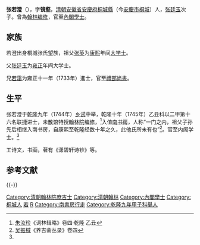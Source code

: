 '''张若澄'''（{{bd|?||?|}}），字'''镜壑'''，[[清朝|清朝]][[安徽省|安徽省]][[安慶府|安慶府]][[桐城縣|桐城縣]]（今[[安慶市|安慶市]][[桐城|桐城]]）人，[[张廷玉|张廷玉]]次子。曾為[[翰林|翰林]][[编修|编修]]，官至[[內閣學士|內閣學士]]。

==家族==
若澄出身桐城张氏望族，祖父[[张英_(清朝)|张英]]为[[康熙|康熙]]年间[[大学士|大学士]]。

父[[张廷玉|张廷玉]]为[[雍正|雍正]]年间大学士。

兄[[张若霭|若霭]]为雍正十一年（1733年）進士，官至[[禮部尚書|禮部尚書]]。

==生平==
张若澄于[[乾隆|乾隆]]九年（1744年）[[乡试|乡试]]中举，乾隆十年（1745年）乙丑科以二甲第十六名联捷进士，未[[散馆|散馆]]特授[[翰林院|翰林院]][[编修|编修]]，<ref name="词林辑略">[[朱汝珍|朱汝珍]]《词林辑略》卷四·乾隆 乙丑</ref>入值[[南书房|南书房]]，人称“一门之内，祖父子孙先后相继入南书房，自康熙至乾隆经数十年之久，此他氏所未有也”<ref>[[吴振棫|吴振棫]]《养吉斋丛录》卷四</ref>。官至内阁学士。<ref name="词林辑略" />

工诗文，书画，著有《潇碧轩诗钞》等。

==参考文献==
{{Reflist}}

{{-}}
{{乾隆十年乙丑科殿試金榜}}
{{規範控制}}
{{DEFAULTSORT:Zhang張}}
[[Category:清朝翰林院庶吉士|Category:清朝翰林院庶吉士]]
[[Category:清朝翰林|Category:清朝翰林]]
[[Category:內閣學士|Category:內閣學士]]
[[Category:桐城人|Category:桐城人]]
[[Category:桐城张氏|若]]
[[Category:清朝画家|R]]
[[Category:南書房行走|Category:南書房行走]]
[[Category:乾隆九年甲子科舉人|Category:乾隆九年甲子科舉人]]